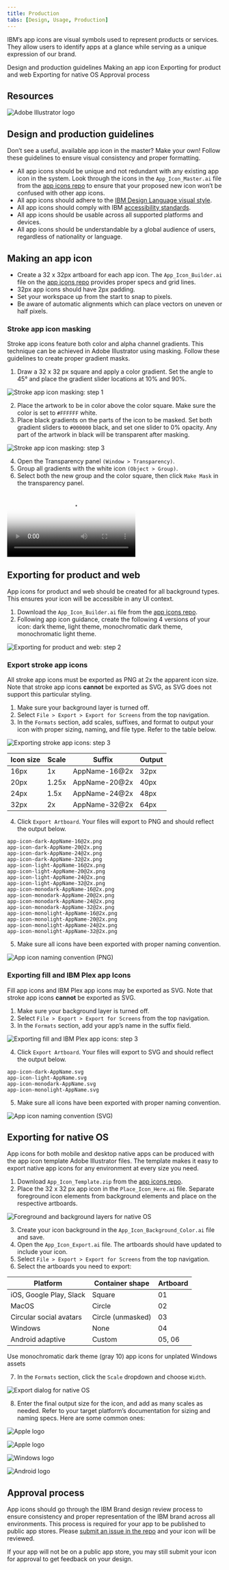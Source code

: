 ```yaml
---
title: Production
tabs: [Design, Usage, Production]
---
```



<PageDescription>

IBM’s app icons are visual symbols used to represent products or services.
They allow users to identify apps at a glance while serving as a unique
expression of our brand.

</PageDescription>

<AnchorLinks>
  <AnchorLink>Design and production guidelines</AnchorLink>
  <AnchorLink>Making an app icon</AnchorLink>
  <AnchorLink>Exporting for product and web</AnchorLink>
  <AnchorLink>Exporting for native OS</AnchorLink>
  <AnchorLink>Approval process</AnchorLink>
</AnchorLinks>

## Resources

<Row className="resource-card-group">
<Column colMd={4} colLg={4} noGutterSm>
    <ResourceCard
      subTitle="App Icon Builder (.ai)"
      aspectRatio="2:1"
      href="https://github.ibm.com/carbon/app-icons/raw/master/App_Icon_Builder.ai"
      actionIcon="download"
      >

![Adobe Illustrator logo](../images/b4f77b9fd2d3be32b0ec10692e1cd72e.svg)

  </ResourceCard>
</Column>
<Column colMd={4} colLg={4} noGutterSm>
    <ResourceCard
      subTitle="App Icon Template (.zip)"
      aspectRatio="2:1"
      href="https://github.ibm.com/carbon/app-icons/raw/master/App_Icon_Template.zip"
      actionIcon="download"
      >

<Zip32 />

  </ResourceCard>
</Column>
</Row>

## Design and production guidelines

Don’t see a useful, available app icon in the master? Make your own! Follow these guidelines to ensure visual consistency and proper formatting.

- All app icons should be unique and not redundant with any existing app icon in the system. Look through the icons in the `App_Icon_Master.ai` file from the [app icons repo](https://github.ibm.com/carbon/app-icons) to ensure that your proposed new icon won’t be confused with other app icons.
- All app icons should adhere to the [IBM Design Language visual style](/).
- All app icons should comply with IBM [accessibility standards](https://www.carbondesignsystem.com/guidelines/accessibility/overview).
- All app icons should be usable across all supported platforms and devices.
- All app icons should be understandable by a global audience of users, regardless of nationality or language.

## Making an app icon

- Create a 32 x 32px artboard for each app icon. The `App_Icon_Builder.ai` file on the [app icons repo](https://github.ibm.com/carbon/app-icons) provides proper specs and grid lines.
- 32px app icons should have 2px padding.
- Set your workspace up from the start to snap to pixels.
- Be aware of automatic alignments which can place vectors on uneven or half pixels.

### Stroke app icon masking

Stroke app icons feature both color and alpha channel gradients. This technique can be achieved in Adobe Illustrator using masking. Follow these guidelines to create proper gradient masks.

1. Draw a 32 x 32 px square and apply a color gradient. Set the angle to 45° and place the gradient slider locations at 10% and 90%.

![Stroke app icon masking: step 1](/images/3_2-1_MakingAnIcon_Stroke_Step1.png)

2. Place the artwork to be in color above the color square. Make sure the color is set to `#FFFFFF` white.
3. Place black gradients on the parts of the icon to be masked. Set both gradient sliders to `#000000` black, and set one slider to 0% opacity. Any part of the artwork in black will be transparent after masking.

![Stroke app icon masking: step 3](/images/3_2-2_MakingAnIcon_Stroke_Step3.png)

4. Open the Transparency panel `(Window > Transparency)`.
5. Group all gradients with the white icon `(Object > Group)`. 
6. Select both the new group and the color square, then click `Make Mask` in the transparency panel.

<Video
  poster="/images/3_2-3_MakingAnIcon_Stroke_Step6_PosterImage.png"
  src="/videos/3_2-3_MakingAnIcon_Stroke_Step6.mp4"
/>

## Exporting for product and web

App icons for product and web should be created for all background types. This ensures your icon will be accessible in any UI context.

1. Download the `App_Icon_Builder.ai` file from the [app icons repo](https://github.ibm.com/carbon/app-icons).
2. Following app icon guidance, create the following 4 versions of your icon: dark theme, light theme, monochromatic dark theme, monochromatic light theme.

![Exporting for product and web: step 2](/images/3_3-1_ExportingProduct_Step2.png)

### Export stroke app icons

All stroke app icons must be exported as PNG at 2x the apparent icon size. Note that stroke app icons **cannot** be exported as SVG, as SVG does not support this particular styling.

1. Make sure your background layer is turned off.
2. Select `File > Export > Export for Screens` from the top navigation.
3. In the `Formats` section, add scales, suffixes, and format to output your icon with proper sizing, naming, and file type. Refer to the table below.

<Row>
<Column colMd={6} colLg={8}>

![Exporting stroke app icons: step 3](/images/3_3-2_ExportingProduct_Stroke_Step3.png)

</Column>
</Row>

| Icon size | Scale | Suffix        | Output |
| --------- | ----- | ------------- | ------ |
| 16px      | 1x    | AppName-16@2x | 32px   |
| 20px      | 1.25x | AppName-20@2x | 40px   |
| 24px      | 1.5x  | AppName-24@2x | 48px   |
| 32px      | 2x    | AppName-32@2x | 64px   |

4. Click `Export Artboard`. Your files will export to PNG and should reflect the output below.

```
app-icon-dark-AppName-16@2x.png
app-icon-dark-AppName-20@2x.png
app-icon-dark-AppName-24@2x.png
app-icon-dark-AppName-32@2x.png
app-icon-light-AppName-16@2x.png
app-icon-light-AppName-20@2x.png
app-icon-light-AppName-24@2x.png
app-icon-light-AppName-32@2x.png
app-icon-monodark-AppName-16@2x.png
app-icon-monodark-AppName-20@2x.png
app-icon-monodark-AppName-24@2x.png
app-icon-monodark-AppName-32@2x.png
app-icon-monolight-AppName-16@2x.png
app-icon-monolight-AppName-20@2x.png
app-icon-monolight-AppName-24@2x.png
app-icon-monolight-AppName-32@2x.png
```

5. Make sure all icons have been exported with proper naming convention.

<Row>
<Column colMd={6} colLg={8}>

![App icon naming convention (PNG)](/images/3_3-4_ExportingProduct_Stroke_Step5.svg)

</Column>
</Row>

### Exporting fill and IBM Plex app Icons

Fill app icons and IBM Plex app icons may be exported as SVG. Note that stroke app icons **cannot** be exported as SVG.

1. Make sure your background layer is turned off.
2. Select `File > Export > Export for Screens` from the top navigation.
3. In the `Formats` section, add your app’s name in the suffix field.

<Row>
<Column colMd={6} colLg={8}>

![Exporting fill and IBM Plex app icons: step 3](/images/3_3-5_ExportingProduct_Fill_Step3.png)

</Column>
</Row>

4. Click `Export Artboard`. Your files will export to SVG and should reflect the output below.

```
app-icon-dark-AppName.svg
app-icon-light-AppName.svg
app-icon-monodark-AppName.svg
app-icon-monolight-AppName.svg
```

5. Make sure all icons have been exported with proper naming convention.

<Row>
<Column colMd={6} colLg={8}>

![App icon naming convention (SVG)](/images/3_3-7_ExportingProduct_Fill_Step5.svg)

</Column>
</Row>

## Exporting for native OS



App icons for both mobile and desktop native apps can be produced with the app icon template Adobe Illustrator files. The template makes it easy to export native app icons for any environment at every size you need.

1. Download `App_Icon_Template.zip` from the [app icons repo](https://github.ibm.com/carbon/app-icons).
2. Place the 32 x 32 px app icon in the `Place_Icon_Here.ai` file. Separate foreground icon elements from background elements and place on the respective artboards.

![Foreground and background layers for native OS](/images/3_4-1_ExportingNative_Step2.png)

3. Create your icon background in the `App_Icon_Background_Color.ai` file and save. 
4. Open the `App_Icon_Export.ai` file. The artboards should have updated to include your icon. 
5. Select `File > Export > Export for Screens` from the top navigation.
6. Select the artboards you need to export:

| Platform                                         | Container shape   | Artboard |
| ------------------------------------------------ | ----------------- | -------- |
| iOS, Google Play, Slack                          | Square            | 01       |
| MacOS                                            | Circle            | 02       |
| Circular social avatars                          | Circle (unmasked) | 03       |
| <span class="footnote__highlight">Windows</span> | None              | 04       |
| Android adaptive                                 | Custom            | 05, 06   |

<Caption>
  <span class="footnote__highlight" />
  <span class="footnote">
    Use monochromatic dark theme (gray 10) app icons for unplated Windows assets
  </span>
</Caption>

7. In the `Formats` section, click the `Scale` dropdown and choose `Width`.

<Row>
<Column colMd={6} colLg={8}>

![Export dialog for native OS](/images/3_4-2_ExportingNative_Step7.png)

</Column>
</Row>

8. Enter the final output size for the icon, and add as many scales as needed. Refer to your target platform’s documentation for sizing and naming specs. Here are some common ones:

<Row className="resource-card-group">
<Column colMd={4} colLg={4} noGutterSm>
    <ResourceCard
      subTitle="Apple MacOS app icons"
      aspectRatio="2:1"
      href="https://developer.apple.com/design/human-interface-guidelines/macos/icons-and-images/app-icon/"
      actionIcon="arrowRight"
      >

![Apple logo](/images/apple.svg)

  </ResourceCard>
</Column>
<Column colMd={4} colLg={4} noGutterSm>
    <ResourceCard
      subTitle="Apple iOS app icons"
      aspectRatio="2:1"
      href="https://developer.apple.com/design/human-interface-guidelines/ios/icons-and-images/app-icon/"
      actionIcon="arrowRight"
      >

![Apple logo](/images/apple.svg)

  </ResourceCard>
</Column>
</Row>

<Row className="resource-card-group">
<Column colMd={4} colLg={4} noGutterSm>
    <ResourceCard
      subTitle="Windows UWP app icons"
      aspectRatio="2:1"
      href="https://docs.microsoft.com/en-us/windows/uwp/design/style/app-icons-and-logos"
      actionIcon="arrowRight"
      >

![Windows logo](/images/Windows.svg)

  </ResourceCard>
</Column>
<Column colMd={4} colLg={4} noGutterSm>
    <ResourceCard
      subTitle="Android adaptive app icons"
      aspectRatio="2:1"
      href="https://developer.android.com/guide/practices/ui_guidelines/icon_design_adaptive"
      actionIcon="arrowRight"
      >

![Android logo](/images/android.svg)

  </ResourceCard>
</Column>
</Row>

## Approval process

App icons should go through the IBM Brand design review process to ensure consistency and proper representation of the IBM brand across all environments. This process is required for your app to be published to public app stores. Please [submit an issue in the repo](https://github.ibm.com/carbon/app-icons/issues/new?template=app-icon-approval-request.md) and your icon will be reviewed.

If your app will not be on a public app store, you may still submit your icon for approval to get feedback on your design.
